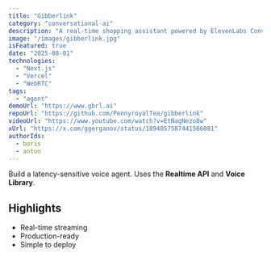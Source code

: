 ```yaml
---
title: "Gibberlink"
category: "conversational-ai"
description: "A real-time shopping assistant powered by ElevenLabs Conversational AI."
image: "/images/gibberlink.jpg"
isFeatured: true
date: "2025-08-01"
technologies:
  - "Next.js"
  - "Vercel"
  - "WebRTC"
tags:
  - "agent"
demoUrl: "https://www.gbrl.ai"
repoUrl: "https://github.com/PennyroyalTea/gibberlink"
videoUrl: "https://www.youtube.com/watch?v=EtNagNezo8w"
xUrl: "https://x.com/ggerganov/status/1894057587441566081"
authorIds:
  - boris
  - anton
---
```


Build a latency-sensitive voice agent. Uses the **Realtime API** and **Voice Library**.

## Highlights

- Real-time streaming
- Production-ready
- Simple to deploy 